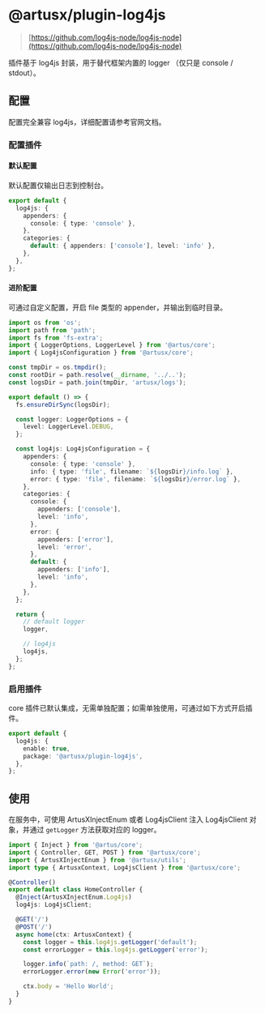 # @artusx/plugin-log4js

> [https://github.com/log4js-node/log4js-node](https://github.com/log4js-node/log4js-node)

插件基于 log4js 封装，用于替代框架内置的 logger （仅只是 console / stdout）。

## 配置

配置完全兼容 log4js，详细配置请参考官网文档。

### 配置插件

#### 默认配置

默认配置仅输出日志到控制台。

```ts filename="config.default.ts"
export default {
  log4js: {
    appenders: {
      console: { type: 'console' },
    },
    categories: {
      default: { appenders: ['console'], level: 'info' },
    },
  },
};
```

#### 进阶配置

可通过自定义配置，开启 file 类型的 appender，并输出到临时目录。

```ts filename="config.default.ts"
import os from 'os';
import path from 'path';
import fs from 'fs-extra';
import { LoggerOptions, LoggerLevel } from '@artus/core';
import { Log4jsConfiguration } from '@artusx/core';

const tmpDir = os.tmpdir();
const rootDir = path.resolve(__dirname, '../..');
const logsDir = path.join(tmpDir, 'artusx/logs');

export default () => {
  fs.ensureDirSync(logsDir);

  const logger: LoggerOptions = {
    level: LoggerLevel.DEBUG,
  };

  const log4js: Log4jsConfiguration = {
    appenders: {
      console: { type: 'console' },
      info: { type: 'file', filename: `${logsDir}/info.log` },
      error: { type: 'file', filename: `${logsDir}/error.log` },
    },
    categories: {
      console: {
        appenders: ['console'],
        level: 'info',
      },
      error: {
        appenders: ['error'],
        level: 'error',
      },
      default: {
        appenders: ['info'],
        level: 'info',
      },
    },
  };

  return {
    // default logger
    logger,

    // log4js
    log4js,
  };
};
```

### 启用插件

core 插件已默认集成，无需单独配置；如需单独使用，可通过如下方式开启插件。

```ts filename="plugin.ts"
export default {
  log4js: {
    enable: true,
    package: '@artusx/plugin-log4js',
  },
};
```

## 使用

在服务中，可使用 ArtusXInjectEnum 或者 Log4jsClient 注入 Log4jsClient 对象，并通过 `getLogger` 方法获取对应的 logger。

```ts filename="controller/home.ts"
import { Inject } from '@artus/core';
import { Controller, GET, POST } from '@artusx/core';
import { ArtusXInjectEnum } from '@artusx/utils';
import type { ArtusxContext, Log4jsClient } from '@artusx/core';

@Controller()
export default class HomeController {
  @Inject(ArtusXInjectEnum.Log4js)
  log4js: Log4jsClient;

  @GET('/')
  @POST('/')
  async home(ctx: ArtusxContext) {
    const logger = this.log4js.getLogger('default');
    const errorLogger = this.log4js.getLogger('error');

    logger.info(`path: /, method: GET`);
    errorLogger.error(new Error('error'));

    ctx.body = 'Hello World';
  }
}
```
